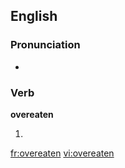 ==English==

===Pronunciation===
*{{IPA|/'ovəɻitən/}}

===Verb===
'''overeaten'''

# {{past participle of|[[overeat]]}}

[[fr:overeaten]]
[[vi:overeaten]]